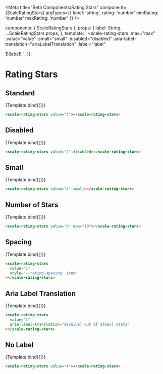 
<Meta
  title="Beta Components/Rating Stars"
  component={ScaleRatingStars}
  argTypes={{
    label: 'string',
    rating: 'number'
    minRating: 'number'
    maxRating: 'number'
  }}
/>

  components: { ScaleRatingStars },
  props: {
    label: String,
    ...ScaleRatingStars.props,
  },
  template: `
  <scale-rating-stars
    :max="max"
    :value="value"
    :small="small"
    :disabled="disabled"
    :aria-label-translation="ariaLabelTranslation"
    :label="label"
  >
  ${label}
  </scale-rating-stars>
    `,
});

# Rating Stars

## Standard

<Canvas withSource="none">
  <Story
    name="Standard"
    args={{
      label: 'Rating Label',
      value: 3,
    }}
  >
    {Template.bind({})}
  </Story>
</Canvas>

<ArgsTable story="Standard" />

```html
<scale-rating-stars value="3"></scale-rating-stars>
```

## Disabled

<Canvas withSource="none">
  <Story
    name="Disabled"
    args={{
      label: 'Rating Label',
      disabled: true,
      value: 2,
    }}
  >
    {Template.bind({})}
  </Story>
</Canvas>

```html
<scale-rating-stars value="2" disabled></scale-rating-stars>
```

## Small

<Canvas withSource="none">
  <Story
    name="Small"
    args={{
      label: 'Rating Label',
      value: 4,
      small: true,
    }}
  >
    {Template.bind({})}
  </Story>
</Canvas>

```html
<scale-rating-stars value="4" small></scale-rating-stars>
```

## Number of Stars

<Canvas withSource="none">
  <Story
    name="Number of Stars"
    args={{
      label: 'Rating Label',
      value: 6,
      max: 10,
    }}
  >
    {Template.bind({})}
  </Story>
</Canvas>

```html
<scale-rating-stars value="6" max="10"></scale-rating-stars>
```

## Spacing

<Canvas withSource="none">
  <Story
    name="Spacing"
    args={{
      label: 'Rating Label',
      value: 1,
      style: '--rating-spacing: 1rem',
    }}
  >
    {Template.bind({})}
  </Story>
</Canvas>

```html
<scale-rating-stars
  value="1"
  style="--rating-spacing: 1rem"
></scale-rating-stars>
```

## Aria Label Translation

<Canvas withSource="none">
  <Story
    name="Aria Label Translation"
    args={{
      label: 'Rating Label',
      value: 1,
      ariaLabelTranslation: '${x} out of ${y} stars',
    }}
  >
    {Template.bind({})}
  </Story>
</Canvas>

```html
<scale-rating-stars
  value="1"
  aria-label-translation="${value} out of ${max} stars"
></scale-rating-stars>
```

## No Label

<Canvas withSource="none">
  <Story
    name="No Label"
    args={{
      value: 4,
    }}
  >
    {Template.bind({})}
  </Story>
</Canvas>

```html
<scale-rating-stars value="4"></scale-rating-stars>
```
